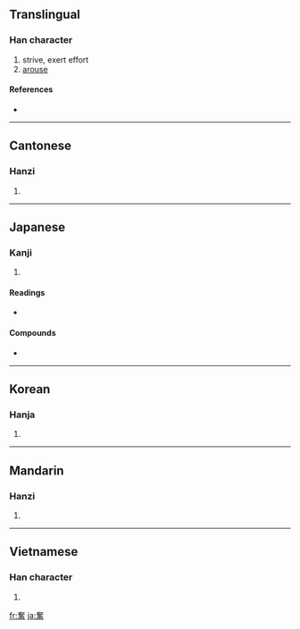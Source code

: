 {{also|奋}}
==Translingual==

===Han character===
{{Han char|rn=37|rad=大|as=13|sn=16|four=4060<sub>1</sub>|canj=大人土田 (KOGW)}}

# strive, exert effort
# [[arouse]]

====References====
* {{Han ref|kx=0254.090|dkj=06012|dj=0515.350|hdz=10550.030|uh=596E|ud=22894|bh=BEC4|bd=48836}}

----

==Cantonese==

===Hanzi===
{{yue-hanzi|jyut=|y=fan5}}

# {{defn|Cantonese|sort=大13}}

----

==Japanese==

===Kanji===
{{ja-kanji|grade=6|rs=大13}}

# {{defn|Japanese}}

====Readings====
* {{ja-readings|on=[[ふん]] (fun)|kun=[[ふるう]] (furuu)}}

====Compounds====
* {{term|奮闘||[[struggle]]|tr=[[ふんとう]], [[funtō]]|lang=ja|sc=Jpan}}

----

==Korean==

===Hanja===
{{ko-hanja|hangeul=분|rv=bun|mr=pun}}

# {{defn|Korean|sort=大13}}

----

==Mandarin==

===Hanzi===
{{cmn-hanzi|sim=奋|pin=[[fèn]] ([[fen4]])|wg=fen<sup>4</sup>}}

# {{defn|Mandarin|sort=大13}}

----

==Vietnamese==

===Han character===
{{vi-hantu|[[phấn]]|rs=大13}}

# {{defn|Vietnamese|sort=大13}}

[[fr:奮]]
[[ja:奮]]